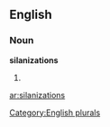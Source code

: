 
==English==

===Noun===
'''silanizations'''

# {{plural of|[[silanization]]}}

{{anagrams:en/aaiiilnnosstz}}
[[Category:English plurals]]

[[ar:silanizations]]